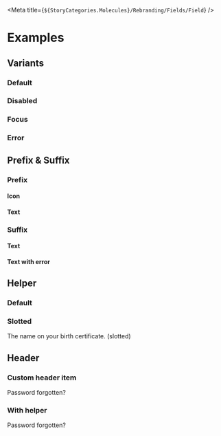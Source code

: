 
<Meta title={`${StoryCategories.Molecules}/Rebranding/Fields/Field`} />

<FieldDocs />

# Examples

## Variants

### Default

<Canvas>
	<div class='flex h-32 items-center px-10'>
		<p-field
			label='Label'
			placeholder='Placeholder text'
			required={false}
		/>
	</div>
</Canvas>

### Disabled

<Canvas>
	<div class='flex h-32 items-center px-10'>
		<p-field
			disabled
			placeholder='What is your name?'
			label='Name'
		/>
	</div>
</Canvas>

### Focus

<Canvas>
	<div class='flex h-32 items-center px-10'>
		<p-field
			focused
			placeholder='What is your name?'
			label='Name'
		/>
	</div>
</Canvas>

### Error

<Canvas>
	<div class='flex h-32 w-72 flex-col justify-center gap-4 px-10'>
		<p-field
			error='Invalid'
			label='Name'
			placeholder='What is your name?'
		/>
		<p-field
			error='Invalid'
			type='textarea'
			label='Message'
			placeholder='What is your message?'
		/>
	</div>
</Canvas>

## Prefix & Suffix

### Prefix

#### Icon

<Canvas>
	<div class='flex h-32 items-center px-10'>
		<p-field
			label='Name'
			icon='user'
			placeholder='What is your name?'
		/>
	</div>
</Canvas>

#### Text

<Canvas>
	<div class='flex h-32 items-center px-10'>
		<p-field
			label='Name'
			prefix='#'
			placeholder='Choose a number?'
			type='number'
		/>
	</div>
</Canvas>

### Suffix

#### Text

<Canvas>
	<div class='flex h-32 items-center px-10'>
		<p-field
			label='Name'
			suffix='#'
			placeholder='Choose a number?'
			type='number'
		/>
	</div>
</Canvas>

#### Text with error

<Canvas>
	<div class='flex h-32 items-center px-10'>
		<p-field
			label='Name'
			suffix='#'
			error='Not a number'
			placeholder='Choose a number?'
			type='number'
		/>
	</div>
</Canvas>

## Helper

### Default

<Canvas>
	<div class='flex h-32 items-center px-10'>
		<p-field
			helper='The on your birth certificate.'
			label='Name'
			placeholder='Tell me your story?'
		/>
	</div>
</Canvas>

### Slotted

<Canvas>
	<div class='flex h-32 items-center px-10'>
		<p-field
			label='Name'
			placeholder='Tell me your story?'
			type='textarea'
		>
			<span slot='helper'>The name on your birth certificate. (slotted)</span>
		</p-field>
	</div>
</Canvas>

## Header

### Custom header item

<Canvas>
	<div class='flex h-32 items-center px-10'>
		<p-field
			label='Password'
			type='password'
			placeholder='What is your password?'
		>
			<p-button
				slot='header'
				variant='text'
				size='sm'
				class='-mb-1 -mt-1'
				underline={false}
			>
				Password forgotten?
			</p-button>
		</p-field>
	</div>
</Canvas>

### With helper

<Canvas>
	<div class='flex h-32 items-center px-10'>
		<p-field
			label='Password'
			helper='I am helping!'
			type='password'
			placeholder='What is your password?'
		>
			<p-button
				slot='header'
				variant='text'
				size='sm'
				class='-mb-1 -mt-1'
				underline={false}
			>
				Password forgotten?
			</p-button>
		</p-field>
	</div>
</Canvas>
